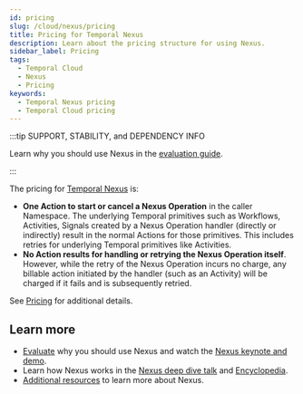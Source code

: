 ```yaml
---
id: pricing
slug: /cloud/nexus/pricing
title: Pricing for Temporal Nexus
description: Learn about the pricing structure for using Nexus.
sidebar_label: Pricing
tags:
  - Temporal Cloud
  - Nexus
  - Pricing
keywords:
  - Temporal Nexus pricing
  - Temporal Cloud pricing
---
```


:::tip SUPPORT, STABILITY, and DEPENDENCY INFO

Learn why you should use Nexus in the [evaluation guide](/evaluate/nexus).

:::

The pricing for [Temporal Nexus](/evaluate/nexus) is:

- **One Action to start or cancel a Nexus Operation** in the caller Namespace.
  The underlying Temporal primitives such as Workflows, Activities, Signals created by a Nexus Operation handler (directly or indirectly) result in the normal Actions for those primitives.
  This includes retries for underlying Temporal primitives like Activities.
- **No Action results for handling or retrying the Nexus Operation itself**.
  However, while the retry of the Nexus Operation incurs no charge, any billable action initiated by the handler (such as an Activity) will be charged if it fails and is subsequently retried.

See [Pricing](/cloud/pricing) for additional details.

## Learn more

- [Evaluate](/evaluate/nexus) why you should use Nexus and watch the [Nexus keynote and demo](https://youtu.be/qqc2vsv1mrU?feature=shared&t=2082).
- Learn how Nexus works in the [Nexus deep dive talk](https://www.youtube.com/watch?v=izR9dQ_eIe4) and [Encyclopedia](/nexus).
- [Additional resources](/evaluate/nexus#learn-more) to learn more about Nexus.
